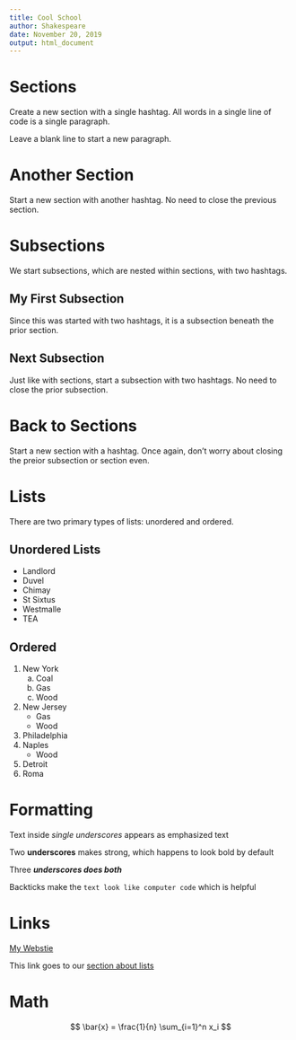 ```yaml
---
title: Cool School
author: Shakespeare
date: November 20, 2019
output: html_document
---
```


# Sections

Create a new section with a single hashtag. All words in a single line of code is a single paragraph.

Leave a blank line to start a new paragraph.

# Another Section

Start a new section with another hashtag. No need to close the previous section.

# Subsections

We start subsections, which are nested within sections, with two hashtags.

## My First Subsection

Since this was started with two hashtags, it is a subsection beneath the prior section.

## Next Subsection

Just like with sections, start a subsection with two hashtags. No need to close the prior subsection.

# Back to Sections

Start a new section with a hashtag. Once again, don't worry about closing the preior subsection or section even.

# Lists {#list-info}

There are two primary types of lists: unordered and ordered.

## Unordered Lists

- Landlord
- Duvel
- Chimay
- St Sixtus
- Westmalle
- TEA

## Ordered

1. New York
    a. Coal
    a. Gas
    a. Wood
1. New Jersey
    - Gas
    - Wood
1. Philadelphia
1. Naples
    - Wood
1. Detroit
1. Roma

# Formatting

Text inside _single underscores_ appears as emphasized text

Two __underscores__ makes strong, which happens to look bold by default

Three ___underscores does both___

Backticks make the `text look like computer code` which is helpful

# Links

[My Webstie](https://www.jaredlander.com)

This link goes to our [section about lists](#list-info)

# Math

$$
\bar{x} = \frac{1}{n} \sum_{i=1}^n x_i
$$



